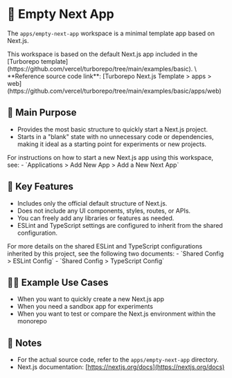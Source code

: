
# 📝 Empty Next App

The `apps/empty-next-app` workspace is a minimal template app based on Next.js.

<Callout type="info">
  This workspace is based on the default Next.js app included in the [Turborepo template](https://github.com/vercel/turborepo/tree/main/examples/basic). \
  **Reference source code link**: [Turborepo Next.js Template > apps > web](https://github.com/vercel/turborepo/tree/main/examples/basic/apps/web)
</Callout>

## 🎯 Main Purpose

- Provides the most basic structure to quickly start a Next.js project.
- Starts in a "blank" state with no unnecessary code or dependencies, making it ideal as a starting point for experiments or new projects.

<Callout type="info">
  For instructions on how to start a new Next.js app using this workspace, see:
  - <LocalizedLink href="/apps/add-new-app/add-next-app">`Applications > Add New App > Add a New Next App`</LocalizedLink>
</Callout>

## 🌟 Key Features

- Includes only the official default structure of Next.js.
- Does not include any UI components, styles, routes, or APIs.
- You can freely add any libraries or features as needed.
- ESLint and TypeScript settings are configured to inherit from the shared configuration.

<Callout type="info">
  For more details on the shared ESLint and TypeScript configurations inherited by this project, see the following two documents:
  - <LocalizedLink href="/configs/eslint-config">`Shared Config > ESLint Config`</LocalizedLink>
  - <LocalizedLink href="/configs/typescript-config">`Shared Config > TypeScript Config`</LocalizedLink>
</Callout>

## 🧑‍💻 Example Use Cases

- When you want to quickly create a new Next.js app
- When you need a sandbox app for experiments
- When you want to test or compare the Next.js environment within the monorepo

## 📌 Notes

- For the actual source code, refer to the `apps/empty-next-app` directory.
- Next.js documentation: [https://nextjs.org/docs](https://nextjs.org/docs)

